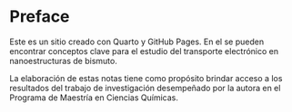 # Preface {.unnumbered}

Este es un sitio creado con Quarto y GitHub Pages. En el se pueden encontrar conceptos clave para el estudio del transporte electrónico en nanoestructuras de bismuto.

La elaboración de estas notas tiene como propósito brindar acceso a los resultados del trabajo de investigación desempeñado por la autora en el Programa de Maestría en Ciencias Químicas.